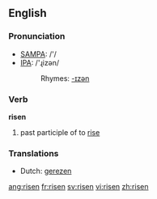 ==English==

===Pronunciation===
*[[w:SAMPA|SAMPA]]: /'/
*[[w:IPA|IPA]]: /'ɻizən/
*:Rhymes: [[Rhymes:English:-ɪzən|-ɪzən]]

===Verb===
'''risen'''

# past participle of to [[rise]]

===Translations===
*Dutch: [[gerezen]]

[[ang:risen]]
[[fr:risen]]
[[sv:risen]]
[[vi:risen]]
[[zh:risen]]